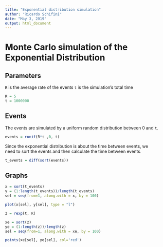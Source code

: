 ```yaml
---
title: "Exponential distribution simulation"
author: "Ricardo Schifini"
date: "May 3, 2019"
output: html_document
---
```


# Monte Carlo simulation of the Exponential Distribution

## Parameters

`R` is the average rate of the events
`t` is the simulation's total time

```r
R = 5
t = 1000000
```

## Events

The events are simulated by a uniform random distribution between 0 and `t`.

```r
events = runif(R*t ,0, t)
```

Since the exponential distribution is about the time between events, we need to sort the events and then calculate the time between events.

```r
t_events = diff(sort(events))

```

## Graphs

```r
x = sort(t_events)
y = (1:length(t_events))/length(t_events)
sel = seq(from=1, along.with = x, by = 100)

plot(x[sel], y[sel], type = "l")

z = rexp(t, R)

xe = sort(z)
ye = (1:length(z))/length(z)
sel = seq(from=1, along.with = xe, by = 100)

points(xe[sel], ye[sel], col='red')

```
